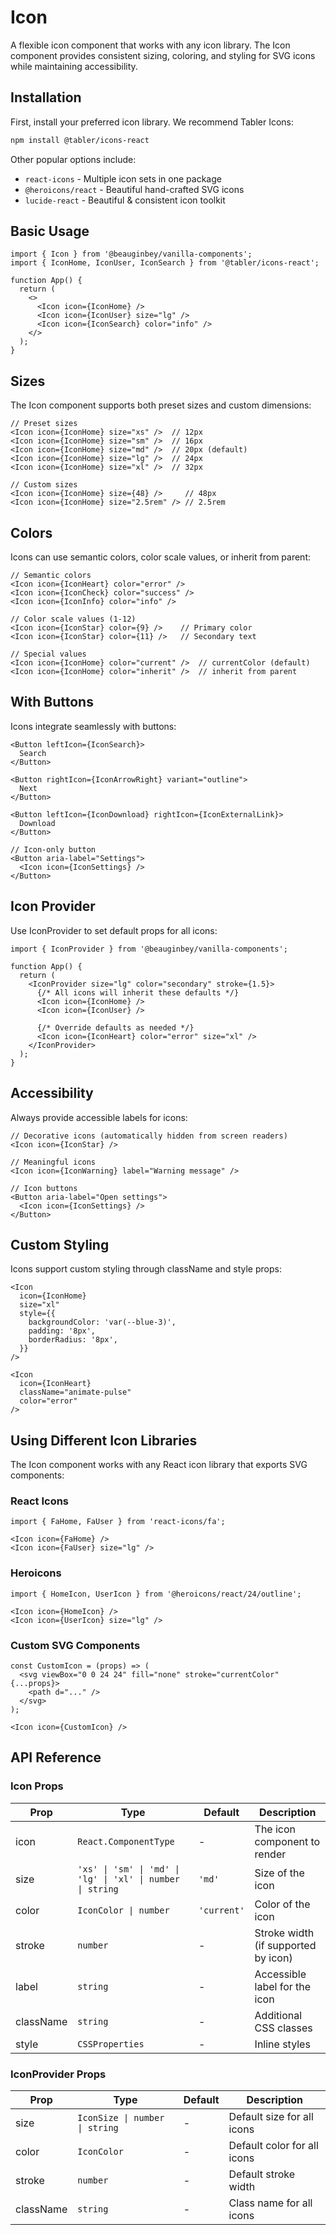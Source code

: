 # Icon

A flexible icon component that works with any icon library. The Icon component provides consistent sizing, coloring, and styling for SVG icons while maintaining accessibility.

## Installation

First, install your preferred icon library. We recommend Tabler Icons:

```bash
npm install @tabler/icons-react
```

Other popular options include:
- `react-icons` - Multiple icon sets in one package
- `@heroicons/react` - Beautiful hand-crafted SVG icons
- `lucide-react` - Beautiful & consistent icon toolkit

## Basic Usage

```tsx
import { Icon } from '@beauginbey/vanilla-components';
import { IconHome, IconUser, IconSearch } from '@tabler/icons-react';

function App() {
  return (
    <>
      <Icon icon={IconHome} />
      <Icon icon={IconUser} size="lg" />
      <Icon icon={IconSearch} color="info" />
    </>
  );
}
```

## Sizes

The Icon component supports both preset sizes and custom dimensions:

```tsx
// Preset sizes
<Icon icon={IconHome} size="xs" />  // 12px
<Icon icon={IconHome} size="sm" />  // 16px
<Icon icon={IconHome} size="md" />  // 20px (default)
<Icon icon={IconHome} size="lg" />  // 24px
<Icon icon={IconHome} size="xl" />  // 32px

// Custom sizes
<Icon icon={IconHome} size={48} />     // 48px
<Icon icon={IconHome} size="2.5rem" /> // 2.5rem
```

## Colors

Icons can use semantic colors, color scale values, or inherit from parent:

```tsx
// Semantic colors
<Icon icon={IconHeart} color="error" />
<Icon icon={IconCheck} color="success" />
<Icon icon={IconInfo} color="info" />

// Color scale values (1-12)
<Icon icon={IconStar} color={9} />    // Primary color
<Icon icon={IconStar} color={11} />   // Secondary text

// Special values
<Icon icon={IconHome} color="current" />  // currentColor (default)
<Icon icon={IconHome} color="inherit" />  // inherit from parent
```

## With Buttons

Icons integrate seamlessly with buttons:

```tsx
<Button leftIcon={IconSearch}>
  Search
</Button>

<Button rightIcon={IconArrowRight} variant="outline">
  Next
</Button>

<Button leftIcon={IconDownload} rightIcon={IconExternalLink}>
  Download
</Button>

// Icon-only button
<Button aria-label="Settings">
  <Icon icon={IconSettings} />
</Button>
```

## Icon Provider

Use IconProvider to set default props for all icons:

```tsx
import { IconProvider } from '@beauginbey/vanilla-components';

function App() {
  return (
    <IconProvider size="lg" color="secondary" stroke={1.5}>
      {/* All icons will inherit these defaults */}
      <Icon icon={IconHome} />
      <Icon icon={IconUser} />
      
      {/* Override defaults as needed */}
      <Icon icon={IconHeart} color="error" size="xl" />
    </IconProvider>
  );
}
```

## Accessibility

Always provide accessible labels for icons:

```tsx
// Decorative icons (automatically hidden from screen readers)
<Icon icon={IconStar} />

// Meaningful icons
<Icon icon={IconWarning} label="Warning message" />

// Icon buttons
<Button aria-label="Open settings">
  <Icon icon={IconSettings} />
</Button>
```

## Custom Styling

Icons support custom styling through className and style props:

```tsx
<Icon 
  icon={IconHome}
  size="xl"
  style={{
    backgroundColor: 'var(--blue-3)',
    padding: '8px',
    borderRadius: '8px',
  }}
/>

<Icon 
  icon={IconHeart}
  className="animate-pulse"
  color="error"
/>
```

## Using Different Icon Libraries

The Icon component works with any React icon library that exports SVG components:

### React Icons
```tsx
import { FaHome, FaUser } from 'react-icons/fa';

<Icon icon={FaHome} />
<Icon icon={FaUser} size="lg" />
```

### Heroicons
```tsx
import { HomeIcon, UserIcon } from '@heroicons/react/24/outline';

<Icon icon={HomeIcon} />
<Icon icon={UserIcon} size="lg" />
```

### Custom SVG Components
```tsx
const CustomIcon = (props) => (
  <svg viewBox="0 0 24 24" fill="none" stroke="currentColor" {...props}>
    <path d="..." />
  </svg>
);

<Icon icon={CustomIcon} />
```

## API Reference

### Icon Props

| Prop | Type | Default | Description |
|------|------|---------|-------------|
| icon | `React.ComponentType` | - | The icon component to render |
| size | `'xs' \| 'sm' \| 'md' \| 'lg' \| 'xl' \| number \| string` | `'md'` | Size of the icon |
| color | `IconColor \| number` | `'current'` | Color of the icon |
| stroke | `number` | - | Stroke width (if supported by icon) |
| label | `string` | - | Accessible label for the icon |
| className | `string` | - | Additional CSS classes |
| style | `CSSProperties` | - | Inline styles |

### IconProvider Props

| Prop | Type | Default | Description |
|------|------|---------|-------------|
| size | `IconSize \| number \| string` | - | Default size for all icons |
| color | `IconColor` | - | Default color for all icons |
| stroke | `number` | - | Default stroke width |
| className | `string` | - | Class name for all icons |